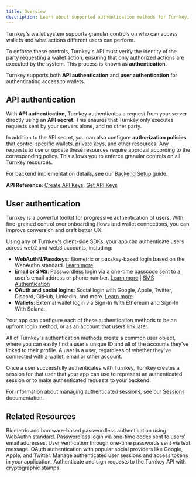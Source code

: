 ```yaml
---
title: Overview
description: Learn about supported authentication methods for Turnkey, how to add them, and usage details.
---
```


Turnkey's wallet system supports granular controls on who can access wallets and what actions different users can perform.

To enforce these controls, Turnkey's API must verify the identity of the party requesting a wallet action, ensuring that only authorized actions are executed by the system. This process is known as **authentication**.

Turnkey supports both **API authentication** and **user authentication** for authenticating access to wallets.

## API authentication

With **API authentication**, Turnkey authenticates a request from your server directly using an **API secret**. This ensures that Turnkey only executes requests sent by your servers alone, and no other party.

In addition to the API secret, you can also configure **authorization policies** that control specific wallets, private keys, and other resources. Any requests to use or update these resources require approval according to the corresponding policy. This allows you to enforce granular controls on all Turnkey resources.

For backend implementation details, see our [Backend Setup](/authentication/backend-setup) guide.

**API Reference**: [Create API Keys](/api-reference/api-keys/create-api-keys), [Get API Keys](/api-reference/api-keys/get-api-key)

## User authentication

Turnkey is a powerful toolkit for progressive authentication of users. With fine-grained control over onboarding flows and wallet connections, you can improve conversion and craft better UX.

Using any of Turnkey's client-side SDKs, your app can authenticate users across web2 and web3 accounts, including:

- **WebAuthN/Passkeys**: Biometric or passkey-based login based on the WebAuthn standard. [Learn more](/authentication/passkeys/introduction)
- **Email or SMS**: Passwordless login via a one-time passcode sent to a user's email address or phone number. [Learn more](/authentication/email) | [SMS Authentication](/authentication/sms)
- **OAuth and social logins**: Social login with Google, Apple, Twitter, Discord, GitHub, LinkedIn, and more. [Learn more](/authentication/social-logins)
- **Wallets**: External wallet login via Sign-In With Ethereum and Sign-In With Solana.

Your app can configure each of these authentication methods to be an upfront login method, or as an account that users link later.

All of Turnkey's authentication methods create a common user object, where you can easily find a user's unique ID and all of the accounts they've linked to their profile. A user is a user, regardless of whether they've connected with a wallet, email or other account.

Once a user successfully authenticates with Turnkey, Turnkey creates a session for that user that your app can use to represent an authenticated session or to make authenticated requests to your backend.

For information about managing authenticated sessions, see our [Sessions](/authentication/sessions) documentation.

## Related Resources

<CardGroup cols={2}>
  <Card
    title="Passkey Introduction"
    icon="key"
    href="/authentication/passkeys/introduction"
  >
    Biometric and hardware-based passwordless authentication using WebAuthn
    standard.
  </Card>
  <Card
    title="Email Authentication"
    icon="envelope"
    href="/authentication/email"
  >
    Passwordless login via one-time codes sent to users' email addresses.
  </Card>
  <Card title="SMS Authentication" icon="message" href="/authentication/sms">
    User verification through one-time passwords sent via text message.
  </Card>
  <Card title="Social Logins" icon="users" href="/authentication/social-logins">
    OAuth authentication with popular social providers like Google, Apple, and
    Twitter.
  </Card>
  <Card title="Sessions" icon="clock" href="/authentication/sessions">
    Manage authenticated user sessions and access tokens in your application.
  </Card>
  <Card
    title="API Stamps"
    icon="stamp"
    href="/developer-reference/api-overview/stamps"
  >
    Authenticate and sign requests to the Turnkey API with cryptographic stamps.
  </Card>
</CardGroup>
